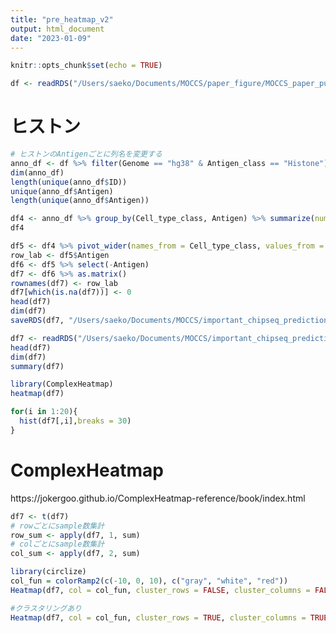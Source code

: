 ```yaml
---
title: "pre_heatmap_v2"
output: html_document
date: "2023-01-09"
---
```


```r
knitr::opts_chunk$set(echo = TRUE)
```


```r
df <- readRDS("/Users/saeko/Documents/MOCCS/paper_figure/MOCCS_paper_public/analysis/DROMPA_hg38/data/experimentList_tab4.rds")
```

# ヒストン 
```r
# ヒストンのAntigenごとに列名を変更する 
anno_df <- df %>% filter(Genome == "hg38" & Antigen_class == "Histone") 
dim(anno_df)
length(unique(anno_df$ID))
unique(anno_df$Antigen)
length(unique(anno_df$Antigen))
```

```r
df4 <- anno_df %>% group_by(Cell_type_class, Antigen) %>% summarize(num = n())
df4

df5 <- df4 %>% pivot_wider(names_from = Cell_type_class, values_from = num)
row_lab <- df5$Antigen
df6 <- df5 %>% select(-Antigen)
df7 <- df6 %>% as.matrix()
rownames(df7) <- row_lab
df7[which(is.na(df7))] <- 0
head(df7)
dim(df7)
saveRDS(df7, "/Users/saeko/Documents/MOCCS/important_chipseq_prediction/Histone_TF_CTC_sample_num.rds")
```


```r
df7 <- readRDS("/Users/saeko/Documents/MOCCS/important_chipseq_prediction/Histone_TF_CTC_sample_num.rds")
head(df7)
dim(df7)
summary(df7)

library(ComplexHeatmap)
heatmap(df7)

for(i in 1:20){
  hist(df7[,i],breaks = 30)
}
```
# ComplexHeatmap
https://jokergoo.github.io/ComplexHeatmap-reference/book/index.html

```r
df7 <- t(df7)
# rowごとにsample数集計
row_sum <- apply(df7, 1, sum)
# colごとにsample数集計
col_sum <- apply(df7, 2, sum)

library(circlize)
col_fun = colorRamp2(c(-10, 0, 10), c("gray", "white", "red"))
Heatmap(df7, col = col_fun, cluster_rows = FALSE, cluster_columns = FALSE, top_annotation = HeatmapAnnotation(sample_sum = anno_barplot(col_sum)), right_annotation = rowAnnotation(sample = anno_barplot(row_sum)),row_names_gp = gpar(fontsize = 4), column_names_gp = gpar(fontsize = 4))

#クラスタリングあり
Heatmap(df7, col = col_fun, cluster_rows = TRUE, cluster_columns = TRUE, top_annotation = HeatmapAnnotation(sample_sum = anno_barplot(col_sum)), right_annotation = rowAnnotation(sample = anno_barplot(row_sum)),row_names_gp = gpar(fontsize = 4), column_names_gp = gpar(fontsize = 4))
```




